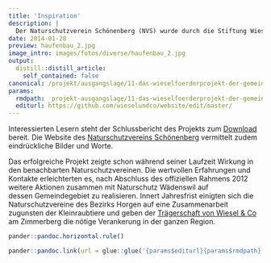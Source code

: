 ```yaml
---
title: 'Inspiration'
description: |
  Der Naturschutzverein Schönenberg (NVS) wurde durch die Stiftung Wieselnetz (WIN) auf die Thematik der Kleinraubtiere aufmerksam und realisierte mit deren Unterstützung von 2009-2012 ein Wieselprojekt auf ihrem Gemeindegebiet. Die Projektierung erfolgte so überzeugend, dass innert kurzer Frist die nötigen finanziellen Mittel zur Realisierung des Projekts von privaten wie öffentlichen Geldgebern gesprochen wurden.
date: 2014-01-28
preview: haufenbau_2.jpg
image_intro: images/fotos/diverse/haufenbau_2.jpg
output:
  distill::distill_article:
    self_contained: false
canonical: /projekt/ausgangslage/11-das-wieselfoerderprojekt-der-gemeinde-schoenenberg-2009-2012
params:
  rmdpath: _projekt-ausgangslage/11-das-wieselfoerderprojekt-der-gemeinde/11-das-wieselfoerderprojekt-der-gemeinde.Rmd
  editurl: https://github.com/wieselundco/website/edit/master/
---
```



<!-- <a href='http://www.nv-schoenenberg.ch/joomla/index.php' target='_blank'>{vsig}fotos/2014\_01\_28\_NSV\_Schoenenberg{/vsig}</a>   -->
<!-- {vsig\_c}0|haufenbau.jpg|Bau von Asthaufen nach -->
<!-- Wieselnetz-Art|{/vsig\_c}   -->
<!-- {vsig\_c}0|hermelin\_fotofalle.jpg|Normalerweise sind Hermeline zu flink -->
<!-- für die Fotofalle - dieser Nachweis bildet eine erfreuliche -->
<!-- Ausnahme!|{/vsig\_c}{vsig\_c}0|iltis\_spurenfalle.jpg|Ilits und Mäuse -->
<!-- haben Spuren hinterlassen|{/vsig\_c} -->

Interessierten Lesern steht der Schlussbericht des Projekts zum [Download](Schlussbericht_Schoenenberg.pdf) bereit. Die Website des
<a href='http://www.nv-schoenenberg.ch/' target='_blank'>Naturschutzvereins Schönenberg</a> vermittelt zudem eindrückliche Bilder und Worte.

  
Das erfolgreiche Projekt zeigte schon während seiner Laufzeit Wirkung in
den benachbarten Naturschutzvereinen. Die wertvollen Erfahrungen und
Kontakte erleichterten es, nach Abschluss des offiziellen Rahmens 2012
weitere Aktionen zusammen mit Naturschutz Wädenswil auf
dessen Gemeindegebiet zu realisieren. Innert Jahresfrist einigten sich
die Naturschutzvereine des Bezirks Horgen auf eine Zusammenarbeit
zugunsten der Kleinraubtiere und geben der [Trägerschaft von Wiesel &
Co](https://wieselundco.github.io/website/ueber-uns/27-die-traegerschaft-wir-stellen-uns-vor/) am Zimmerberg
die nötige Verankerung in der ganzen Region.

```r
pander::pandoc.horizontal.rule()

pander::pandoc.link(url = glue::glue('{params$editurl}{params$rmdpath}'),text = 'Artikel bearbeiten')
```

<!--http://wieselundco.ch/projekt/ausgangslage/11-das-wieselfoerderprojekt-der-gemeinde-schoenenberg-2009-2012-->
